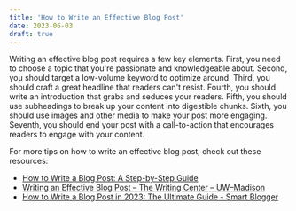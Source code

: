 ```yaml
---
title: 'How to Write an Effective Blog Post'
date: 2023-06-03
draft: true
---
```


Writing an effective blog post requires a few key elements. First, you need to choose a topic that you're passionate and knowledgeable about. Second, you should target a low-volume keyword to optimize around. Third, you should craft a great headline that readers can't resist. Fourth, you should write an introduction that grabs and seduces your readers. Fifth, you should use subheadings to break up your content into digestible chunks. Sixth, you should use images and other media to make your post more engaging. Seventh, you should end your post with a call-to-action that encourages readers to engage with your content.

For more tips on how to write an effective blog post, check out these resources:

- [How to Write a Blog Post: A Step-by-Step Guide](https://blog.hubspot.com/marketing/how-to-start-a-blog)
- [Writing an Effective Blog Post – The Writing Center – UW–Madison](https://writing.wisc.edu/handbook/assignments/writingblogpost/)
- [How to Write a Blog Post in 2023: The Ultimate Guide - Smart Blogger](https://smartblogger.com/how-to-write-a-blog-post/)
